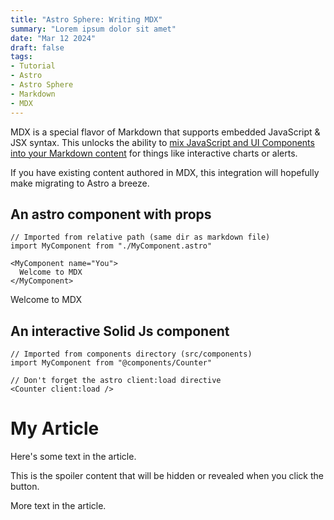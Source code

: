 ```yaml
---
title: "Astro Sphere: Writing MDX"
summary: "Lorem ipsum dolor sit amet"
date: "Mar 12 2024"
draft: false
tags:
- Tutorial
- Astro
- Astro Sphere
- Markdown
- MDX
---
```


MDX is a special flavor of Markdown that supports embedded JavaScript & JSX syntax. This unlocks the ability to [mix JavaScript and UI Components into your Markdown content](https://docs.astro.build/en/guides/markdown-content/#mdx-features) for things like interactive charts or alerts.

If you have existing content authored in MDX, this integration will hopefully make migrating to Astro a breeze.

## An astro component with props

```
// Imported from relative path (same dir as markdown file)
import MyComponent from "./MyComponent.astro"

<MyComponent name="You">
  Welcome to MDX
</MyComponent>
```


<MyComponent name="You">
  Welcome to MDX
</MyComponent>



## An interactive Solid Js component

```
// Imported from components directory (src/components)
import MyComponent from "@components/Counter"

// Don't forget the astro client:load directive
<Counter client:load /> 
```


<Counter client:load />


# My Article

Here's some text in the article.

<Spoiler>
  This is the spoiler content that will be hidden or revealed when you click the button.
</Spoiler>

More text in the article.

<br/>
<br/>
<br/>